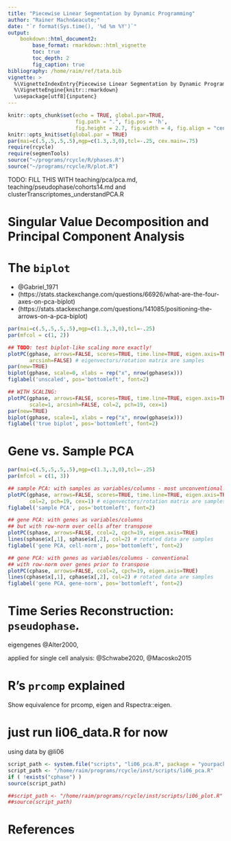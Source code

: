 ```yaml
---
title: "Piecewise Linear Segmentation by Dynamic Programming"
author: "Rainer Machn&eacute;"
date: "`r format(Sys.time(), '%d %m %Y')`"
output:
    bookdown::html_document2:
        base_format: rmarkdown::html_vignette
        toc: true
        toc_depth: 2
        fig_caption: true
bibliography: /home/raim/ref/tata.bib
vignette: >
  %\VignetteIndexEntry{Piecewise Linear Segmentation by Dynamic Programming}
  %\VignetteEngine{knitr::rmarkdown}
  \usepackage[utf8]{inputenc}
---
```


<!-- compile with
rmarkdown::render("vignettes/rcycle.Rmd", output_format = "html_document")
-->

```r
knitr::opts_chunk$set(echo = TRUE, global.par=TRUE,
                      fig.path = ".", fig.pos = 'h',
                      fig.height = 2.7, fig.width = 4, fig.align = "center")
knitr::opts_knit$set(global.par = TRUE)
par(mai=c(.5,.5,.5,.5),mgp=c(1.3,.3,0),tcl=-.25, cex.main=.75)
require(rcycle)
require(segmenTools)
source("~/programs/rcycle/R/phases.R")
source("~/programs/rcycle/R/plot.R")
```


$$
\newcommand{\Ell}{\mathcal{L}}
\newcommand{\jump}{\mathcal{J}}
\newcommand{\Var}{\mathrm{Var}}
\newcommand{\Cov}{\mathrm{Cov}}
\newcommand{\lmax}{\ell_\text{max}}
\newcommand{\lmin}{\ell_\text{min}}
\newcommand{\def}{\stackrel{\mathrm{def}}{=}}
$$

TODO: FILL THIS WITH teaching/pca/pca.md, teaching/pseudophase/cohorts14.md and clusterTranscriptomes_understandPCA.R

# Singular Value Decomposition and Principal Component Analysis

# The `biplot`

* @Gabriel_1971
* (https://stats.stackexchange.com/questions/66926/what-are-the-four-axes-on-pca-biplot)
* (https://stats.stackexchange.com/questions/141085/positioning-the-arrows-on-a-pca-biplot)


```r
par(mai=c(.5,.5,.5,.5),mgp=c(1.3,.3,0),tcl=-.25)
par(mfcol = c(1, 2))

## TODO: test biplot-like scaling more exactly!
plotPC(gphase, arrows=FALSE, scores=TRUE, time.line=TRUE, eigen.axis=TRUE,
       arcsinh=FALSE) # eigenvectors/rotation matrix are samples
par(new=TRUE)
biplot(gphase, scale=0, xlabs = rep("x", nrow(gphase$x))) 
figlabel('unscaled', pos='bottomleft', font=2)

## WITH SCALING:
plotPC(gphase, arrows=FALSE, scores=TRUE, time.line=TRUE, eigen.axis=TRUE,
       scale=1, arcsinh=FALSE, col=2, pch=19, cex=1)
par(new=TRUE)
biplot(gphase, scale=1, xlabs = rep("x", nrow(gphase$x)))
figlabel('true biplot', pos='bottomleft', font=2)
```

# Gene vs. Sample PCA


```r
par(mai=c(.5,.5,.5,.5),mgp=c(1.3,.3,0),tcl=-.25)
par(mfcol = c(1, 3))

## sample PCA: with samples as variables/columns - most unconventional
plotPC(gphase, arrows=FALSE, scores=TRUE, time.line=TRUE, eigen.axis=TRUE,
       col=2, pch=19, cex=1) # eigenvectors/rotation matrix are samples
figlabel('sample PCA', pos='bottomleft', font=2)

## gene PCA: with genes as variables/columns
## but with row-norm over cells after transpose
plotPC(sphase, arrows=FALSE, ccol=2, cpch=19, eigen.axis=TRUE)
lines(sphase$x[,1], sphase$x[,2], col=2) # rotated data are samples
figlabel('gene PCA, cell-norm', pos='bottomleft', font=2)

## gene PCA: with genes as variables/columns - conventional
## with row-norm over genes prior to transpose
plotPC(cphase, arrows=FALSE, ccol=2, cpch=19, eigen.axis=TRUE)
lines(cphase$x[,1], cphase$x[,2], col=2) # rotated data are samples
figlabel('gene PCA, gene-norm', pos='bottomleft', font=2)
```



# Time Series Reconstruction: `pseudophase`.

eigengenes @Alter2000,

applied for single cell analysis: @Schwabe2020, @Macosko2015


# R's `prcomp` explained

Show equivalence for prcomp, eigen and Rspectra::eigen.

# just run li06_data.R for now

using data by @li06

```r
script_path <- system.file("scripts", "li06_pca.R", package = "yourpackage")
script_path <- "/home/raim/programs/rcycle/inst/scripts/li06_pca.R"
if ( !exists("cphase") )
source(script_path)
```

```r
##script_path <- "/home/raim/programs/rcycle/inst/scripts/li06_plot.R"
##source(script_path)
```

# References
